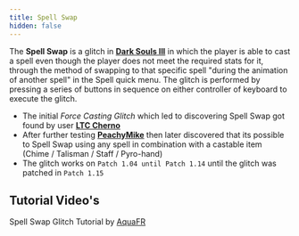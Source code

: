 ```yaml
---
title: Spell Swap
hidden: false
---
```



The **Spell Swap** is a glitch in [**Dark Souls III**](/darksouls3) in which the player is able to cast a spell even though the player does not meet the required stats for it, through the method of swapping to that specific spell "during the animation of another spell" in the Spell quick menu. The glitch is performed by pressing a series of buttons in sequence on either controller of keyboard to execute the glitch.

- The initial *Force Casting Glitch* which led to discovering Spell Swap got found by user [**LTC Cherno**](https://youtube.com/channel/UCvJ_b5AL_w5Sv0-cSIwuijQ)
- After further testing [**PeachyMike**](https://youtube.com/channel/UCr2ZxaDmvfzIOr_5PE20EEA) then later discovered that its possible to Spell Swap using any spell in combination with a castable item (Chime / Talisman / Staff / Pyro-hand)
- The glitch works on `Patch 1.04 until Patch 1.14` until the glitch was patched in `Patch 1.15`

## Tutorial Video's

<YouTube id="https://www.youtube.com/watch?v=wXiZ3mTxei4" />

Spell Swap Glitch Tutorial by [AquaFR](https://www.youtube.com/@aquafr303)
